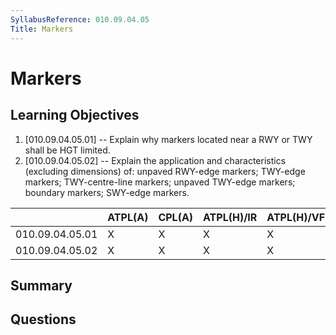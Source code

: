 ```yaml
---
SyllabusReference: 010.09.04.05
Title: Markers
---
```


# Markers

## Learning Objectives

1. [010.09.04.05.01] -- Explain why markers located near a RWY or TWY shall be
   HGT limited.
2. [010.09.04.05.02] -- Explain the application and characteristics (excluding
   dimensions) of: unpaved RWY-edge markers; TWY-edge markers; TWY-centre-line
   markers; unpaved TWY-edge markers; boundary markers; SWY-edge markers.

|                 | ATPL(A) | CPL(A) | ATPL(H)/IR | ATPL(H)/VFR | CPL(H) | IR  | CBIR(A) |
| --------------- | ------- | ------ | ---------- | ----------- | ------ | --- | ------- |
| 010.09.04.05.01 | X       | X      | X          | X           | X      | X   | X       |
| 010.09.04.05.02 | X       | X      | X          | X           | X      | X   | X       |

## Summary

## Questions
